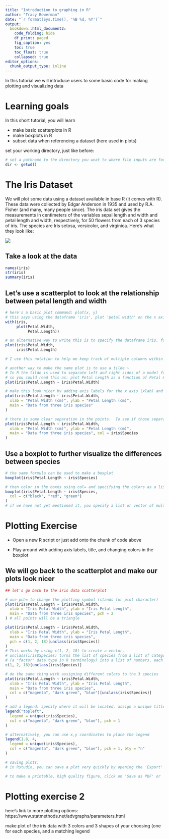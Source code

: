 ```yaml
---
title: "Introduction to graphing in R"
author: "Tracy Bowerman"
date: "`r format(Sys.time(), '%B %d, %Y')`"
output: 
  bookdown::html_document2:
    code_folding: hide
    df_print: paged
    fig_caption: yes
    toc: true
    toc_float: true
    collapsed: true
editor_options: 
  chunk_output_type: inline
---
```


In this tutorial we will introduce users to some basic code for making plotting and visualizing data

# Learning goals
In this short tutorial, you will learn
  
  -  make basic scatterplots in R
  -  make boxplots in R
  -  subset data when referencing a dataset (here used in plots)
  

set your working directory, just like before:
```r
# set a pathname to the directory you wnat to where file inputs are found and outputs are sent). In this case, we use the current directory where this .Rmd file is located.
dir <- getwd()
```

# The Iris Dataset 
We will plot some data using a dataset available in base R (it comes with R). These data were collected by Edgar Anderson in 1935 and used by R.A. Fisher (and many, many people since).  The iris data set gives the measurements in centimeters of the variables sepal length and width and petal length and width, respectively, for 50 flowers from each of 3 species of iris. The species are Iris setosa, versicolor, and virginica. Here's what they look like:

![](http://www.socr.umich.edu/people/dinov/2017/Spring/DSPA_HS650/images/IrisDataPic_SepalsPetals_LengthWidth.png)

## Take a look at the data
```r
names(iris)
str(iris)
summary(iris)
```

## Let's use a scatterplot to look at the relationship between petal length and width
```r

# here's a basic plot command: plot(x, y)
# this says using the dataframe 'iris', plot 'petal width' on the x axis, and 'petal length' on the y axis
with(iris, 
     plot(Petal.Width, 
          Petal.Length))

# an alternative way to write this is to specify the dataframe iris, follwed by a dollar sign $, then the column name
plot(iris$Petal.Width, 
     iris$Petal.Length)

# I use this notation to help me keep track of multiple columns within different data frames

# another way to make the same plot is to use a tilde ~
# In R the tilde is used to separate left and right sides of a model formula
# so you could read this as: plot Petal Length as a function of Petal Width
plot(iris$Petal.Length ~ iris$Petal.Width)

# make this look nicer by adding axis labels for the x axis (xlab) and y axis (ylab), plus a title (main)
plot(iris$Petal.Length ~ iris$Petal.Width,
  xlab = "Petal Width (cm)", ylab = "Petal Length (cm)",
  main = "Data from three iris species"
)

# there is some clear separation in the points.  To see if those separate by species, make each species a separate color with col= (this only works if the variable you are using to definte the colors is categorical)
plot(iris$Petal.Length ~ iris$Petal.Width,
  xlab = "Petal Width (cm)", ylab = "Petal Length (cm)",
  main = "Data from three iris species", col = iris$Species
)
```


## Use a boxplot to further visualize the differences between species

```r

# the same formula can be used to make a boxplot
boxplot(iris$Petal.Length ~ iris$Species)

# then color in the boxes using col= and specifying the colors as a list
boxplot(iris$Petal.Length ~ iris$Species,
  col = c("black", "red", "green")
)
# if we have not yet mentioned it, you specify a list or vector of multiple items in R using the c() function, which stands for 'concatenate'
```

#  Plotting Exercise

* Open a new R script or just add onto the chunk of code above

* Play around with adding axis labels, title, and changing colors in the boxplot

## We will go back to the scatterplot and make our plots look nicer

```r
## let's go back to the iris data scatterplot

# use pch= to change the plotting symbol (stands for plot character)
plot(iris$Petal.Length ~ iris$Petal.Width,
  xlab = "Iris Petal Width", ylab = "Iris Petal Length",
  main = "Data from three iris species", pch = 2
) # all points will be a triangle

plot(iris$Petal.Length ~ iris$Petal.Width,
  xlab = "Iris Petal Width", ylab = "Iris Petal Length",
  main = "Data from three iris species",
  pch = c(1, 2, 18)[unclass(iris$Species)]
)
# This works by using c(1, 2, 18) to create a vector,
# unclass(iris$Species) turns the list of species from a list of categories
# (a "factor" data type in R terminology) into a list of numbers, each representing a species:
c(1, 2, 18)[unclass(iris$Species)]

# do the same thing with assigning different colors to the 3 species
plot(iris$Petal.Length ~ iris$Petal.Width,
  xlab = "Iris Petal Width", ylab = "Iris Petal Length",
  main = "Data from three iris species",
  col = c("magenta", "dark green", "blue")[unclass(iris$Species)]
)

# add a legend: specify where it will be located, assign a unique title for each of the species, and specify the colors and plot characters (or symbol)
legend("topleft",
  legend = unique(iris$Species),
  col = c("magenta", "dark green", "blue"), pch = 1
)

# alternatively, you can use x,y coordinates to place the legend
legend(1.8, 4,
  legend = unique(iris$Species),
  col = c("magenta", "dark green", "blue"), pch = 1, bty = "n"
)

# saving plots:
# in Rstudio, you can save a plot very quickly by opening the 'Export' drop-down menu in the figure window, and selecting 'Copy to Clipboard'.  I use this to quickly past figures into a Word or powerpoint document as a way of taking notes while I work.  that way I can place 2 similar graphs side by side and look closely at them, instead of clicking back and forth.

# to make a printable, high quality figure, click on 'Save as PDF' or 'Save as Image' and then specify your size, orientation, and file you save to
```

# Plotting exercise 2

here's link to more plotting options:
 https://www.statmethods.net/advgraphs/parameters.html

make plot of the iris data with 3 colors and 3 shapes of your choosing (one for each species, and a matching legend
